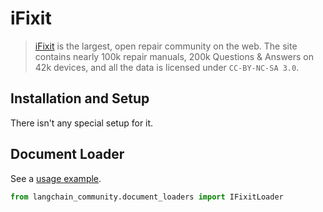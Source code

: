 # iFixit

>[iFixit](https://www.ifixit.com) is the largest, open repair community on the web. The site contains nearly 100k
> repair manuals, 200k Questions & Answers on 42k devices, and all the data is licensed under `CC-BY-NC-SA 3.0`.

## Installation and Setup

There isn't any special setup for it.

## Document Loader

See a [usage example](/oss/integrations/document_loaders/ifixit).

```python
from langchain_community.document_loaders import IFixitLoader
```
